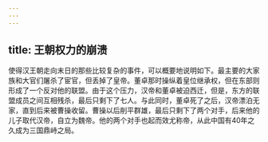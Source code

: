 ```yaml
---
---
---
```

title: 王朝权力的崩溃
---



使得汉王朝走向末日的那些比较复杂的事件，可以概要地说明如下。最主要的大家族和大官们屠杀了宦官，但丢掉了皇帝。董卓那时操纵着皇位继承权，但在东部则形成了一个反对他的联盟。由于这个压力，汉帝和董卓被迫西迁，但是，东方的联盟成员之间互相残杀，最后只剩下了七人。与此同时，董卓死了之后，汉帝漂泊无家，直到后来被曹操收留。曹操以后削平群雄，最后只剩下了两个对手，后来他的儿子取代汉帝，自立为魏帝。他的两个对手也起而效尤称帝，从此中国有40年之久成为三国鼎峙之局。